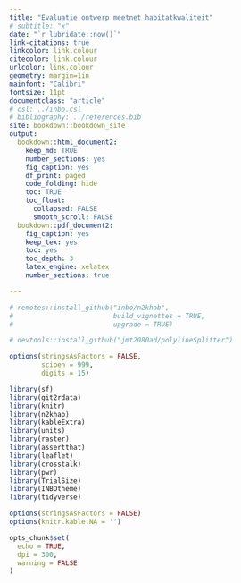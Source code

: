 ```yaml
---
title: "Evaluatie ontwerp meetnet habitatkwaliteit"
# subtitle: "x"
date: "`r lubridate::now()`"
link-citations: true
linkcolor: link.colour
citecolor: link.colour
urlcolor: link.colour
geometry: margin=1in
mainfont: "Calibri"
fontsize: 11pt
documentclass: "article"
# csl: ../inbo.csl
# bibliography: ../references.bib
site: bookdown::bookdown_site
output:
  bookdown::html_document2:
    keep_md: TRUE
    number_sections: yes
    fig_caption: yes
    df_print: paged
    code_folding: hide
    toc: TRUE
    toc_float:
      collapsed: FALSE
      smooth_scroll: FALSE
  bookdown::pdf_document2:
    fig_caption: yes
    keep_tex: yes
    toc: yes
    toc_depth: 3
    latex_engine: xelatex
    number_sections: true

---
```


```r

# remotes::install_github("inbo/n2khab",
#                         build_vignettes = TRUE,
#                         upgrade = TRUE)

# devtools::install_github("jmt2080ad/polylineSplitter")

options(stringsAsFactors = FALSE,
        scipen = 999, 
        digits = 15)

library(sf)
library(git2rdata)
library(knitr)
library(n2khab)
library(kableExtra)
library(units)
library(raster)
library(assertthat)
library(leaflet)
library(crosstalk)
library(pwr)
library(TrialSize)
library(INBOtheme)
library(tidyverse)

options(stringsAsFactors = FALSE)
options(knitr.kable.NA = '')

opts_chunk$set(
  echo = TRUE,
  dpi = 300,
  warning = FALSE
)

```






